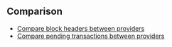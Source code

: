 ## Comparison

- [Compare block headers between providers](../examples/comparison/compare_new_heads)
- [Compare pending transactions between providers](../examples/comparison/compare_pending_txs)
